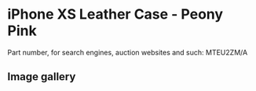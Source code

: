 
# iPhone XS Leather Case - Peony Pink

Part number, for search engines, auction websites and such: MTEU2ZM/A

## Image gallery

<div style={{ width: "768px" }}>
  <GalleryComponent
    images={[
      {
        original: "/everysource/MTEU2.webp",
        thumbnail: "/everypreview/MTEU2.webp",
      },
      {
        original: "/everysource/MTEU2_AV1_GOLD.webp",
        thumbnail: "/everypreview/MTEU2_AV1_GOLD.webp",
      },
      {
        original: "/everysource/MTEU2_AV1_SILVER.webp",
        thumbnail: "/everypreview/MTEU2_AV1_SILVER.webp",
      },
      {
        original: "/everysource/MTEU2_AV1_SPACE_GRAY.webp",
        thumbnail: "/everypreview/MTEU2_AV1_SPACE_GRAY.webp",
      },
      {
        original: "/everysource/MTEU2_AV2.webp",
        thumbnail: "/everypreview/MTEU2_AV2.webp",
      }
    ]}
  />
</div>
